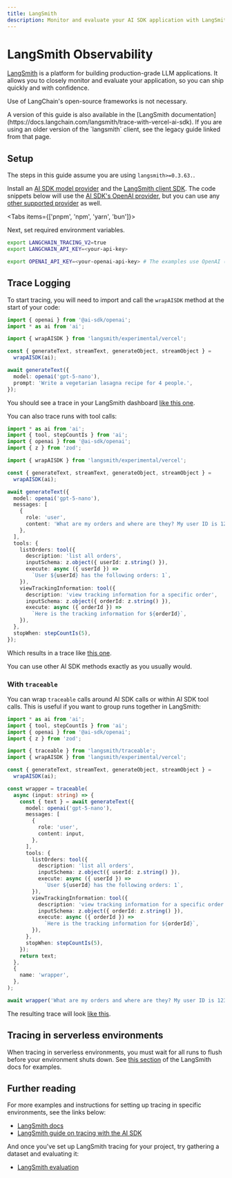 ```yaml
---
title: LangSmith
description: Monitor and evaluate your AI SDK application with LangSmith
---
```


# LangSmith Observability

[LangSmith](https://docs.langchain.com/langsmith/) is a platform for building production-grade LLM applications.
It allows you to closely monitor and evaluate your application, so you can ship quickly and with confidence.

Use of LangChain's open-source frameworks is not necessary.

<Note>
  A version of this guide is also available in the [LangSmith
  documentation](https://docs.langchain.com/langsmith/trace-with-vercel-ai-sdk).
  If you are using an older version of the `langsmith` client, see the legacy
  guide linked from that page.
</Note>

## Setup

<Note>The steps in this guide assume you are using `langsmith>=0.3.63.`.</Note>

Install an [AI SDK model provider](/providers/ai-sdk-providers) and the [LangSmith client SDK](https://npmjs.com/package/langsmith).
The code snippets below will use the [AI SDK's OpenAI provider](/providers/ai-sdk-providers/openai), but you can use any [other supported provider](/providers/ai-sdk-providers/) as well.

<Tabs items={['pnpm', 'npm', 'yarn', 'bun']}>
  <Tab>
    <Snippet text="pnpm add @ai-sdk/openai langsmith" dark />
  </Tab>
  <Tab>
    <Snippet text="npm install @ai-sdk/openai langsmith" dark />
  </Tab>
  <Tab>
    <Snippet text="yarn add @ai-sdk/openai langsmith" dark />
  </Tab>
  <Tab>
    <Snippet text="bun add @ai-sdk/openai langsmith" dark />
  </Tab>
</Tabs>

Next, set required environment variables.

```bash
export LANGCHAIN_TRACING_V2=true
export LANGCHAIN_API_KEY=<your-api-key>

export OPENAI_API_KEY=<your-openai-api-key> # The examples use OpenAI (replace with your selected provider)
```

## Trace Logging

To start tracing, you will need to import and call the `wrapAISDK` method at the start of your code:

```ts highlight="4"
import { openai } from '@ai-sdk/openai';
import * as ai from 'ai';

import { wrapAISDK } from 'langsmith/experimental/vercel';

const { generateText, streamText, generateObject, streamObject } =
  wrapAISDK(ai);

await generateText({
  model: openai('gpt-5-nano'),
  prompt: 'Write a vegetarian lasagna recipe for 4 people.',
});
```

You should see a trace in your LangSmith dashboard [like this one](https://smith.langchain.com/public/4f0e689e-c801-44d3-8857-93b47ab100cc/r).

You can also trace runs with tool calls:

```ts
import * as ai from 'ai';
import { tool, stepCountIs } from 'ai';
import { openai } from '@ai-sdk/openai';
import { z } from 'zod';

import { wrapAISDK } from 'langsmith/experimental/vercel';

const { generateText, streamText, generateObject, streamObject } =
  wrapAISDK(ai);

await generateText({
  model: openai('gpt-5-nano'),
  messages: [
    {
      role: 'user',
      content: 'What are my orders and where are they? My user ID is 123',
    },
  ],
  tools: {
    listOrders: tool({
      description: 'list all orders',
      inputSchema: z.object({ userId: z.string() }),
      execute: async ({ userId }) =>
        `User ${userId} has the following orders: 1`,
    }),
    viewTrackingInformation: tool({
      description: 'view tracking information for a specific order',
      inputSchema: z.object({ orderId: z.string() }),
      execute: async ({ orderId }) =>
        `Here is the tracking information for ${orderId}`,
    }),
  },
  stopWhen: stepCountIs(5),
});
```

Which results in a trace like [this one](https://smith.langchain.com/public/6075fa2c-d255-4885-a66a-4fc798afaa9f/r).

You can use other AI SDK methods exactly as you usually would.

### With `traceable`

You can wrap `traceable` calls around AI SDK calls or within AI SDK tool calls. This is useful if you
want to group runs together in LangSmith:

```ts highlight="40"
import * as ai from 'ai';
import { tool, stepCountIs } from 'ai';
import { openai } from '@ai-sdk/openai';
import { z } from 'zod';

import { traceable } from 'langsmith/traceable';
import { wrapAISDK } from 'langsmith/experimental/vercel';

const { generateText, streamText, generateObject, streamObject } =
  wrapAISDK(ai);

const wrapper = traceable(
  async (input: string) => {
    const { text } = await generateText({
      model: openai('gpt-5-nano'),
      messages: [
        {
          role: 'user',
          content: input,
        },
      ],
      tools: {
        listOrders: tool({
          description: 'list all orders',
          inputSchema: z.object({ userId: z.string() }),
          execute: async ({ userId }) =>
            `User ${userId} has the following orders: 1`,
        }),
        viewTrackingInformation: tool({
          description: 'view tracking information for a specific order',
          inputSchema: z.object({ orderId: z.string() }),
          execute: async ({ orderId }) =>
            `Here is the tracking information for ${orderId}`,
        }),
      },
      stopWhen: stepCountIs(5),
    });
    return text;
  },
  {
    name: 'wrapper',
  },
);

await wrapper('What are my orders and where are they? My user ID is 123.');
```

The resulting trace will look [like this](https://smith.langchain.com/public/ff25bc26-9389-4798-8b91-2bdcc95d4a8e/r).

## Tracing in serverless environments

When tracing in serverless environments, you must wait for all runs to flush before your environment
shuts down. See [this section](https://docs.langchain.com/langsmith/trace-with-vercel-ai-sdk#tracing-in-serverless-environments) of the LangSmith docs for examples.

## Further reading

For more examples and instructions for setting up tracing in specific environments, see the links below:

- [LangSmith docs](https://docs.langchain.com/langsmith/)
- [LangSmith guide on tracing with the AI SDK](https://docs.langchain.com/langsmith/trace-with-vercel-ai-sdk)

And once you've set up LangSmith tracing for your project, try gathering a dataset and evaluating it:

- [LangSmith evaluation](https://docs.langchain.com/langsmith/evaluation-tab)
